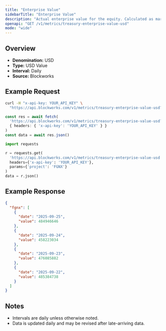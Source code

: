 ```yaml
---
title: "Enterprise Value"
sidebarTitle: "Enterprise Value"
description: "Actual enterprise value for the equity. Calculated as market cap - liabilities + assets"
openapi: "GET /v1/metrics/treasury-enterprise-value-usd"
mode: "wide"
---
```


## Overview

- **Denomination:** USD
- **Type:** USD Value
- **Interval:** Daily
- **Source:** Blockworks

## Example Request

<CodeGroup>

```bash cURL
curl -H "x-api-key: YOUR_API_KEY" \
  "https://api.blockworks.com/v1/metrics/treasury-enterprise-value-usd?project=FGNX"
```

```typescript TypeScript
const res = await fetch(
  'https://api.blockworks.com/v1/metrics/treasury-enterprise-value-usd?project=FGNX',
  { headers: { 'x-api-key': 'YOUR_API_KEY' } }
)
const data = await res.json()
```

```python Python
import requests

r = requests.get(
  'https://api.blockworks.com/v1/metrics/treasury-enterprise-value-usd',
  headers={'x-api-key': 'YOUR_API_KEY'},
  params={'project': 'FGNX'}
)
data = r.json()
```

</CodeGroup>

## Example Response

```json
{
  "fgnx": [
    {
      "date": "2025-09-25",
      "value": 484946646
    },
    {
      "date": "2025-09-24",
      "value": 458223034
    },
    {
      "date": "2025-09-23",
      "value": 476085882
    },
    {
      "date": "2025-09-22",
      "value": 485384738
    }
  ]
}
```

## Notes
- Intervals are daily unless otherwise noted.
- Data is updated daily and may be revised after late-arriving data.